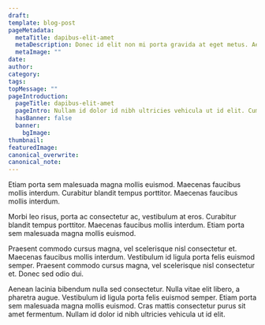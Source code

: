 ```yaml
---
draft:
template: blog-post
pageMetadata:
  metaTitle: dapibus-elit-amet
  metaDescription: Donec id elit non mi porta gravida at eget metus. Aenean eu leo quam. Pellentesque ornare sem lacinia quam venenatis vestibulum.
  metaImage: ""
date:
author:
category:
tags:
topMessage: ""
pageIntroduction:
  pageTitle: dapibus-elit-amet
  pageIntro: Nullam id dolor id nibh ultricies vehicula ut id elit. Cum sociis natoque penatibus et magnis dis parturient montes, nascetur ridiculus mus. Vivamus sagittis lacus vel augue laoreet rutrum faucibus dolor auctor.
  hasBanner: false
  banner:
    bgImage:
thumbnail:
featuredImage:
canonical_overwrite:
canonical_note:
---
```


Etiam porta sem malesuada magna mollis euismod. Maecenas faucibus mollis interdum. Curabitur blandit tempus porttitor. Maecenas faucibus mollis interdum.

Morbi leo risus, porta ac consectetur ac, vestibulum at eros. Curabitur blandit tempus porttitor. Maecenas faucibus mollis interdum. Etiam porta sem malesuada magna mollis euismod.

Praesent commodo cursus magna, vel scelerisque nisl consectetur et. Maecenas faucibus mollis interdum. Vestibulum id ligula porta felis euismod semper. Praesent commodo cursus magna, vel scelerisque nisl consectetur et. Donec sed odio dui.

Aenean lacinia bibendum nulla sed consectetur. Nulla vitae elit libero, a pharetra augue. Vestibulum id ligula porta felis euismod semper. Etiam porta sem malesuada magna mollis euismod. Cras mattis consectetur purus sit amet fermentum. Nullam id dolor id nibh ultricies vehicula ut id elit.
